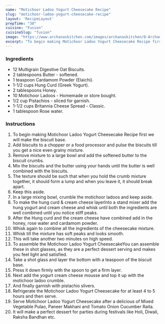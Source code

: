 ---
name: "Motichoor Ladoo Yogurt Cheesecake Recipe"
slug: "motichoor-ladoo-yogurt-cheesecake-recipe"
layout: 'RecipeLayout'
prepTime: "30"
cuisine: "Fusion"
cuisineSlug: "fusion"
image: "https://www.archanaskitchen.com/images/archanaskitchen/0-Archanas-Kitchen-Recipes/2019/Motichoor_Ladoo_Cheese_cake_Recipe_7_1600.jpg"
excerpt: "To begin making Motichoor Ladoo Yogurt Cheesecake Recipe first we will make the biscuit base"
---

### Ingredients

- 12 Multigrain Digestive Oat Biscuits.
- 2 tablespoons Butter - softened.
- 1 teaspoon Cardamom Powder (Elaichi).
- 1-1/2 cups Hung Curd (Greek Yogurt).
- 2 tablespoons Honey.
- 10 Motichoor Ladoos - Homemade or store bought.
- 1/2 cup Pistachios - sliced for garnish.
- 1-1/2 cups Britannia Cheese Spread - Classic.
- 1 tablespoon Rose water.

### Instructions

1. To begin making Motichoor Ladoo Yogurt Cheesecake Recipe first we will make the biscuit base.
1. Add biscuits to a chopper or a food processor and pulse the biscuits till you get a nice even grainy mixture.
1. Remove mixture to a large bowl and add the softened butter to the biscuit crumbs.
1. Mix the biscuits and the butter using your hands until the butter is well combined with the biscuits.
1. The texture should be such that when you hold the crumb mixture together, it should form a lump and when you leave it, it should break apart.
1. Keep this aside.
1. In a large mixing bowl, crumble the motichoor ladoos and keep aside.
1. To make the hung curd & cream cheese layerInto a stand mixer add the hung yogurt and cream cheese and whisk until both the ingredients are well combined until you notice stiff peaks.
1. After the Hung curd and the cream cheese have combined add in the honey, rose water and cardamom powder.
1. Whisk again to combine all the ingredients of the cheesecake mixture.
1. Whisk till the mixture has soft peaks and looks smooth.
1. This will take another two minutes on high speed.
1. To assemble the Motichoor Ladoo Yogurt CheesecakeYou can assemble these in shot glasses, as they are a perfect dessert serving and makes you feel light and satisfied.
1. Take a shot glass and layer the bottom with a teaspoon of the biscuit base.
1. Press it down firmly with the spoon to get a firm layer.
1. Next add the yogurt cream cheese mousse and top it up with the motichoor ladoo crumble.
1. And finally garnish with pistachio slivers.
1. Refrigerate the Motichoor Ladoo Yogurt Cheesecake for at least 4 to 5 hours and then serve.
1. Serve Motichoor Ladoo Yogurt Cheesecake after a delicious of Mixed Vegetable Pulao, Paneer Makhani and Tomato Onion Cucumber Raita.
1. It will make a perfect dessert for parties during festivals like Holi, Diwali, Raksha Bandhan etc.
